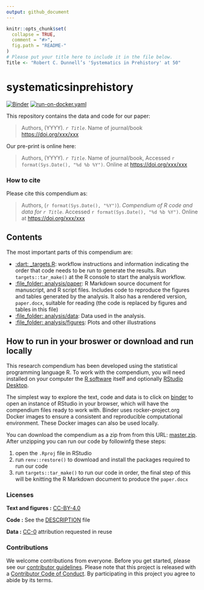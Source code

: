 ```yaml
---
output: github_document
---
```


<!-- README.md is generated from README.Rmd. Please edit that file -->

```r
knitr::opts_chunk$set(
  collapse = TRUE,
  comment = "#>",
  fig.path = "README-"
)
# Please put your title here to include it in the file below.
Title <- "Robert C. Dunnell’s 'Systematics in Prehistory' at 50"
```

# systematicsinprehistory

[![Binder](https://mybinder.org/badge_logo.svg)](https://mybinder.org/v2/gh/benmarwick/systematicsinprehistory/master?urlpath=rstudio)  [![run-on-docker.yaml](https://github.com/benmarwick/systematicsinprehistory/workflows/run-on-docker.yaml/badge.svg)](https://github.com/benmarwick/systematicsinprehistory/actions)

This repository contains the data and code for our paper:

> Authors, (YYYY). _`r Title`_. Name of journal/book <https://doi.org/xxx/xxx>

Our pre-print is online here:

> Authors, (YYYY). _`r Title`_. Name of journal/book, Accessed `r format(Sys.Date(), "%d %b %Y")`. Online at <https://doi.org/xxx/xxx>


### How to cite

Please cite this compendium as:

> Authors, (`r format(Sys.Date(), "%Y")`). _Compendium of R code and data for `r Title`_. Accessed `r format(Sys.Date(), "%d %b %Y")`. Online at <https://doi.org/xxx/xxx>

## Contents

The most important parts of this compendium are:

-   [:dart: \_targets.R](_targets.R): workflow instructions and
    information indicating the order that code needs to be run to
    generate the results. Run `targets::tar_make()` at the R console to
  start the analysis workflow.    
  - [:file\_folder: analysis/paper](/analysis/paper): R Markdown source document
    for manuscript, and R script files. Includes code to reproduce the figures and
    tables generated by the analysis. It also has a rendered version,
    `paper.docx`, suitable for reading (the code is replaced by figures
    and tables in this file)
  - [:file\_folder: analysis/data](/analysis/data): Data used in the analysis.
  - [:file\_folder: analysis/figures](/analysis/figures): Plots and other
    illustrations

## How to run in your broswer or download and run locally

This research compendium has been developed using the statistical programming
language R. To work with the compendium, you will need
installed on your computer the [R software](https://cloud.r-project.org/)
itself and optionally [RStudio Desktop](https://rstudio.com/products/rstudio/download/).

The simplest way to explore the text, code and data is to click on
[binder](https://mybinder.org/v2/gh/benmarwick/systematicsinprehistory/master?urlpath=rstudio)
to open an instance of RStudio in your browser, which will have the
compendium files ready to work with. Binder uses rocker-project.org
Docker images to ensure a consistent and reproducible computational
environment. These Docker images can also be used locally.

You can download the compendium as a zip from from this URL:
[master.zip](/archive/master.zip). After unzipping you can run our code by followinfg these steps:

1. open the `.Rproj` file in RStudio      
2. run `renv::restore()` to download and install the packages required to run our code     
3. run `targets::tar_make()` to run our code in order, the final step of this will be 
 knitting the R Markdown document to produce the `paper.docx`    

### Licenses

**Text and figures :**  [CC-BY-4.0](http://creativecommons.org/licenses/by/4.0/)

**Code :** See the [DESCRIPTION](DESCRIPTION) file

**Data :** [CC-0](http://creativecommons.org/publicdomain/zero/1.0/) attribution requested in reuse

### Contributions

We welcome contributions from everyone. Before you get started, please see our [contributor guidelines](CONTRIBUTING.md). Please note that this project is released with a [Contributor Code of Conduct](CONDUCT.md). By participating in this project you agree to abide by its terms.


